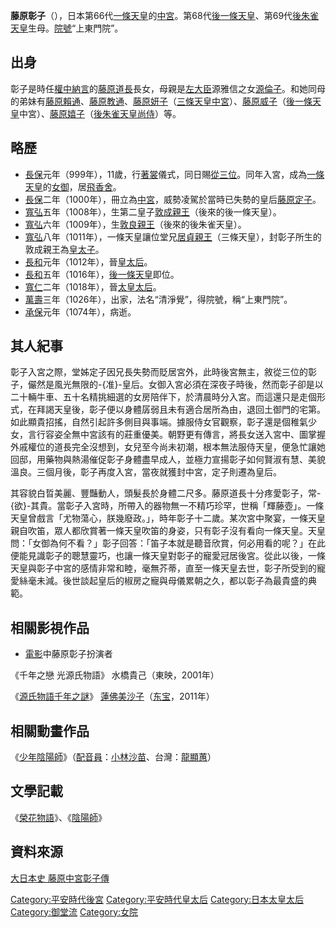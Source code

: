 {{東亞女性歷史人物
|名稱 =藤原彰子
|身份 =[[日本|日本]][[平安時代|平安時代]][[中宮_(日本位號)|中宮]]
|國家 ={{JPN}}
|屆數 =
|最高職務 =
|前任 = 
|繼任 = 
|畫像= [[File:Empress_Shoshi_and_son.jpg|240px]] 
|說明= [[東京國立博物館|東京國立博物館]]所藏[[紫式部日記|紫式部日記繪卷]]<br>左上女性為中宮藤原彰子，懷中為其長子[[後一條天皇|敦成親王]]，下方男子為彰子之父[[藤原道長|藤原道長]]
|姓=[[藤原氏|藤原氏]]
|名=彰子
|姓名=
|字=
|官職 =
|封爵 =
|封號 =女御→中宮→皇太后→太皇太后
|位號=
|位階
|封地 =
|神號 =
|尊號 =
|族裔 = 
|氏族 =
|府邸 =
|世系 = 
|初名 =
|小字=
|號=
|法號=清淨覺
|院號=上東門院
|其他名號=
|出生年=[[永延|永延]]二年 （988年）
|出生地=
|婚年=
|逝世年=[[承保|承保]]元年農曆十月初三日 （1074年10月25日）（86歲）
|逝世地={{link-ja|法成寺|法成寺}}阿彌陀堂
|諡號=
|墳墓=宇治陵
|父親=[[藤原道長|藤原道長]]
|嫡母=
|母親=[[源伦子|源伦子]]
|夫=[[一條天皇|一條天皇]]
|婚姻名份= 平妻
|夫之父=[[圓融天皇|圓融天皇]]
|夫之母=[[藤原诠子|藤原诠子]]
|夫之嫡母=
|夫之元配=[[藤原定子|藤原定子]]
|夫之正室=
|夫之繼室=
|夫之平妻=
|夫之側室=[[藤原義子|藤原義子]]<br>[[藤原元子|藤原元子]]<br>[[藤原尊子_(藤原道兼女)|藤原尊子]]<br>{{link-ja|御匣殿|御匣殿}}
|兄弟=
|姊妹=
|嫡兄弟=[[藤原賴通|藤原賴通]]<br>[[藤原教通|藤原教通]]
|嫡姊妹=[[藤原妍子|藤原妍子]]<br>[[藤原威子|藤原威子]]<br>[[藤原嬉子|藤原嬉子]] 
|庶兄弟=[[藤原賴宗|藤原賴宗]]<br>{{link-ja|藤原顯信|藤原顕信}}<br>[[藤原能信|藤原能信]]<br>{{link-ja|藤原長信|長信}}<br>{{link-ja|藤原長家|藤原長家}}
|庶姊妹={{link-ja|藤原寛子|藤原寛子}}<br>{{link-ja|藤原尊子 (藤原道長女)|藤原尊子 (藤原道長女)|藤原尊子}}<br>{{link-ja|藤原盛子|藤原盛子 (藤原道長女)}}
|同胞兄弟=
|同胞姊妹=
|異母兄弟=
|異母姊妹=
|異父兄弟=
|異父姊妹=
|繼兄弟=
|繼姊妹=
|子=[[後一條天皇|後一條天皇]]<br>[[後朱雀天皇|後朱雀天皇]]
|女=
|養子=
|養女=
|繼子=
|繼女=
|其他親屬 =
|經歷 = 
|著作 =
|注釋=
}}
'''藤原彰子'''（{{bd|988年||1074年|}}），日本第66代[[一條天皇|一條天皇]]的[[中宮_(日本位號)|中宮]]。第68代[[後一條天皇|後一條天皇]]、第69代[[後朱雀天皇|後朱雀天皇]]生母。[[女院|院號]]“上東門院”。

==出身==
彰子是時任[[權中納言|權中納言]]的[[藤原道長|藤原道長]]長女，母親是[[左大臣|左大臣]]源雅信之女[[源倫子|源倫子]]。和她同母的弟妹有[[藤原賴通|藤原賴通]]、[[藤原教通|藤原教通]]、[[藤原妍子|藤原妍子]]（[[三條天皇|三條天皇]][[中宮|中宮]]）、[[藤原威子|藤原威子]]（[[後一條天皇|後一條天皇]]中宮）、[[藤原嬉子|藤原嬉子]]（[[後朱雀天皇|後朱雀天皇]][[尚侍|尚侍]]）等。

==略歷==
* [[長保|長保]]元年（999年），11歲，行[[著裳|著裳]]儀式，同日賜[[從三位|從三位]]。同年入宮，成為[[一條天皇|一條天皇]]的[[女御|女御]]，居[[飛香舍|飛香舍]]。
* [[長保|長保]]二年（1000年），冊立為[[中宮|中宮]]，威勢凌駕於當時已失勢的皇后[[藤原定子|藤原定子]]。
* [[寬弘|寬弘]]五年（1008年），生第二皇子[[後一條天皇|敦成親王]]（後來的後一條天皇）。
* [[寬弘|寬弘]]六年（1009年），生[[後朱雀天皇|敦良親王]]（後來的後朱雀天皇）。
* [[寬弘|寬弘]]八年（1011年），一條天皇讓位堂兄[[三條天皇|居貞親王]]（三條天皇），封彰子所生的敦成親王為[[皇太子|皇太子]]。
* [[長和|長和]]元年（1012年），晉[[皇太后|皇太后]]。
* [[長和|長和]]五年（1016年），[[後一條天皇|後一條天皇]]即位。
* [[寬仁|寬仁]]二年（1018年），晉[[太皇太后|太皇太后]]。
* [[萬壽|萬壽]]三年（1026年），出家，法名“清淨覺”，得院號，稱“上東門院”。
* [[承保|承保]]元年（1074年），病逝。

== 其人紀事 ==

彰子入宮之際，堂姊定子因兄長失勢而貶居宮外，此時後宮無主，敘從三位的彰子，儼然是風光無限的-{准}-皇后。女御入宮必須在深夜子時後，然而彰子卻是以二十輛牛車、五十名精挑細選的女房陪伴下，於清晨時分入宮。而這還只是走個形式，在拜謁天皇後，彰子便以身體孱弱且未有適合居所為由，退回土御門的宅第。如此顯貴招搖，自然引起許多側目與事端。據服侍女官觀察，彰子還是個稚氣少女，言行容姿全無中宮該有的莊重優美。朝野更有傳言，將長女送入宮中、圖掌握外戚權位的道長完全沒想到，女兒至今尚未初潮，根本無法服侍天皇，便急忙讓她回邸，用藥物與熱湯催促彰子身體盡早成人，並極力宣揚彰子如何賢淑有慧、美貌溫良。三個月後，彰子再度入宮，當夜就獲封中宮，定子則遷為皇后。

其容貌白晢美麗、豐豔動人，頭髮長於身體二尺多。藤原道長十分疼愛彰子，常-{欲}-其貴。當彰子入宮時，所帶入的器物無一不精巧珍罕，世稱「輝藤壺」。一條天皇曾戲言「尤物蕩心，朕幾廢政。」，時年彰子十二歲。某次宮中聚宴，一條天皇親自吹笛，眾人都欣賞著一條天皇吹笛的身姿，只有彰子沒有看向一條天皇。天皇問：「女御為何不看？」彰子回答：「笛子本就是聽音欣賞，何必用看的呢？」在此便能見識彰子的聰慧靈巧，也讓一條天皇對彰子的寵愛冠居後宮。從此以後，一條天皇與彰子中宮的感情非常和睦，毫無芥蒂，直至一條天皇去世，彰子所受到的寵愛絲毫未減。後世談起皇后的椒房之寵與母儀累朝之久，都以彰子為最貴盛的典範。

== 相關影視作品 ==
{{Sect-stub}}
*[[電影|電影]]中藤原彰子扮演者
《千年之戀 光源氏物語》 水橋貴己（東映，2001年）

《[[源氏物語千年之謎|源氏物語千年之謎]]》 [[蓮佛美沙子|蓮佛美沙子]]（[[东宝|东宝]]，2011年）

== 相關動畫作品 ==
《[[少年陰陽師|少年陰陽師]]》（[[配音員|配音員]]：[[小林沙苗|小林沙苗]]、台灣：[[龍顯蕙|龍顯蕙]]）

==文學記載==
《[[榮花物語|榮花物語]]》、《[[陰陽師|陰陽師]]》

==資料來源==
[http://miko.org/~uraki/kuon/furu/text/dainihonsi/dns079.htm#26  大日本史 藤原中宮彰子傳] {{Wayback|url=http://miko.org/~uraki/kuon/furu/text/dainihonsi/dns079.htm#26 |date=20200802043814 }}

{{平安時代皇后}}

{{DEFAULTSORT:Fujiwaranno Shoushi}}
[[Category:平安時代後宮|Category:平安時代後宮]]
[[Category:平安時代皇太后|Category:平安時代皇太后]]
[[Category:日本太皇太后|Category:日本太皇太后]]
[[Category:御堂流|Category:御堂流]]
[[Category:女院|Category:女院]]